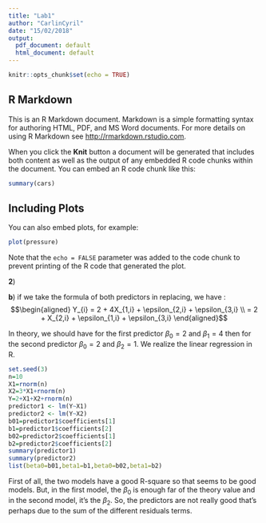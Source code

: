 ```yaml
---
title: "Lab1"
author: "CarlinCyril"
date: "15/02/2018"
output:
  pdf_document: default
  html_document: default
---
```


```r
knitr::opts_chunk$set(echo = TRUE)
```

## R Markdown

This is an R Markdown document. Markdown is a simple formatting syntax for authoring HTML, PDF, and MS Word documents. For more details on using R Markdown see <http://rmarkdown.rstudio.com>.

When you click the **Knit** button a document will be generated that includes both content as well as the output of any embedded R code chunks within the document. You can embed an R code chunk like this:

```r
summary(cars)
```

## Including Plots

You can also embed plots, for example:

```r
plot(pressure)
```

Note that the `echo = FALSE` parameter was added to the code chunk to prevent printing of the R code that generated the plot.


**2**)



**b**)
if we take the formula of both predictors in replacing, we have :
$$\begin{aligned}
Y_{i} = 2 + 4X_{1,i} + \epsilon_{2,i} + \epsilon_{3,i} \\
      =  2 + X_{2,i} + \epsilon_{1,i} + \epsilon_{3,i}
\end{aligned}$$


In theory, we should have for the first predictor $\beta_{0} = 2$ and $\beta_{1} = 4$ then for the second predictor $\beta_{0} = 2$ and $\beta_{2} = 1$. We realize the linear regression in R. 
```r
set.seed(3)
n=10
X1=rnorm(n)
X2=3*X1+rnorm(n)
Y=2+X1+X2+rnorm(n)
predictor1 <- lm(Y~X1)
predictor2 <- lm(Y~X2)
b01=predictor1$coefficients[1]
b1=predictor1$coefficients[2]
b02=predictor2$coefficients[1]
b2=predictor2$coefficients[2]
summary(predictor1)
summary(predictor2)
list(beta0=b01,beta1=b1,beta0=b02,beta1=b2)


```


First of all, the two models have a good R-square so that seems to be good models.
But, in the first model, the $\beta_{0}$ is enough far of the theory value and in the second model, it's the $\beta_{2}$.
So, the predictors are not really good that's perhaps due to the sum of the different residuals terms. 


